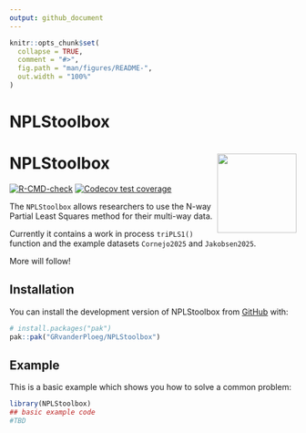 ```yaml
---
output: github_document
---
```


<!-- README.md is generated from README.Rmd. Please edit that file -->

```r
knitr::opts_chunk$set(
  collapse = TRUE,
  comment = "#>",
  fig.path = "man/figures/README-",
  out.width = "100%"
)
```

# NPLStoolbox

# NPLStoolbox <img src="man/figures/logo.png" align="right" height="139" alt="" />

<!-- badges: start -->
[![R-CMD-check](https://github.com/GRvanderPloeg/NPLStoolbox/actions/workflows/R-CMD-check.yaml/badge.svg)](https://github.com/GRvanderPloeg/NPLStoolbox/actions/workflows/R-CMD-check.yaml)
[![Codecov test coverage](https://codecov.io/gh/GRvanderPloeg/NPLStoolbox/graph/badge.svg)](https://app.codecov.io/gh/GRvanderPloeg/NPLStoolbox)
<!-- badges: end -->

The `NPLStoolbox` allows researchers to use the N-way Partial Least Squares method for their multi-way data.

Currently it contains a work in process `triPLS1()` function and the example datasets `Cornejo2025` and `Jakobsen2025`.

More will follow!

## Installation

You can install the development version of NPLStoolbox from [GitHub](https://github.com/) with:

``` r
# install.packages("pak")
pak::pak("GRvanderPloeg/NPLStoolbox")
```

## Example

This is a basic example which shows you how to solve a common problem:

```r
library(NPLStoolbox)
## basic example code
#TBD
```
